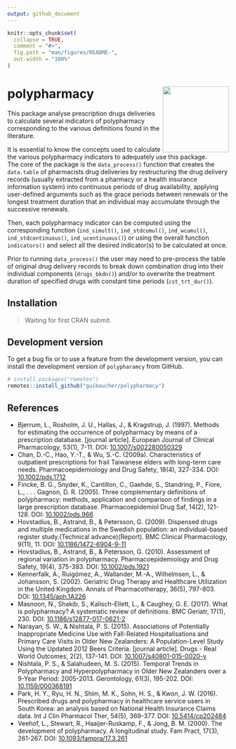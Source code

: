 ---
output: github_document
---

```{r, include = FALSE}
knitr::opts_chunk$set(
  collapse = TRUE,
  comment = "#>",
  fig.path = "man/figures/README-",
  out.width = "100%"
)
```

# polypharmacy <img src="man/figures/sticker/stiker2.png" width = "150" align="right" />

This package analyse prescription drugs deliveries to calculate several indicators of polypharmacy corresponding to the various definitions found in the literature.

It is essential to know the concepts used to calculate the various polypharmacy indicators to adequately use this package.  
The core of the package is the `data_process()` function that creates the `data.table` of pharmacists drug deliveries by restructuring the drug delivery records (usually extracted from a pharmacy or a health insurance information system) into continuous periods of drug availability, applying user-defined arguments such as the grace periods between renewals or the longest treatment duration that an individual may accumulate through the successive renewals.

Then, each polypharmacy indicator can be computed using the corresponding function (`ind_simult()`, `ind_stdcumul()`, `ind_wcumul()`, `ind_stdcontinuous()`, `ind_ucontinuous()`) or using the overall function `indicators()` and select all the desired indicator(s) to be calculated at once.

Prior to running `data_process()` the user may need to pre-process the table of original drug delivery records to break down combination drug into their individual components (`drugs_bkdn()`) and/or to overwrite the treatment duration of specified drugs with constant time periods (`cst_trt_dur()`).


## Installation

> Waiting for first CRAN submit.

## Development version
To get a bug fix or to use a feature from the development version, you can install the development version of `polypharamcy` from GitHub.
```{r, eval=FALSE}
# install.packages("remotes")
remotes::install_github("guiboucher/polypharmacy")
```


## References

* Bjerrum, L., Rosholm, J. U., Hallas, J., & Kragstrup, J. (1997). Methods for estimating the occurrence of polypharmacy by means of a prescription database. [journal article]. European Journal of Clinical Pharmacology, 53(1), 7-11. DOI: [10.1007/s002280050329](https://link.springer.com/article/10.1007/s002280050329)
* Chan, D.-C., Hao, Y.-T., & Wu, S.-C. (2009a). Characteristics of outpatient prescriptions for frail Taiwanese elders with long-term care needs. Pharmacoepidemiology and Drug Safety, 18(4), 327-334. DOI: [10.1002/pds.1712](https://onlinelibrary.wiley.com/doi/abs/10.1002/pds.1712)
* Fincke, B. G., Snyder, K., Cantillon, C., Gaehde, S., Standring, P., Fiore, L., . . . Gagnon, D. R. (2005). Three complementary definitions of polypharmacy: methods, application and comparison of findings in a large prescription database. Pharmacoepidemiol Drug Saf, 14(2), 121-128. DOI: [10.1002/pds.966](https://onlinelibrary.wiley.com/doi/abs/10.1002/pds.966)
* Hovstadius, B., Astrand, B., & Petersson, G. (2009). Dispensed drugs and multiple medications in the Swedish population: an individual-based register study.(Technical advance)(Report). BMC Clinical Pharmacology, 9(11), 11. DOI: [10.1186/1472-6904-9-11](https://link.springer.com/article/10.1186%2F1472-6904-9-11)
* Hovstadius, B., Astrand, B., & Petersson, G. (2010). Assessment of regional variation in polypharmacy. Pharmacoepidemiology and Drug Safety, 19(4), 375-383. DOI: [10.1002/pds.1921](https://onlinelibrary.wiley.com/doi/abs/10.1002/pds.1921)
* Kennerfalk, A., Ruigómez, A., Wallander, M.-A., Wilhelmsen, L., & Johansson, S. (2002). Geriatric Drug Therapy and Healthcare Utilization in the United Kingdom. Annals of Pharmacotherapy, 36(5), 797-803. DOI: [10.1345/aph.1A226](https://journals.sagepub.com/doi/10.1345/aph.1A226)
* Masnoon, N., Shakib, S., Kalisch-Ellett, L., & Caughey, G. E. (2017). What is polypharmacy? A systematic review of definitions. BMC Geriatr, 17(1), 230. DOI: [10.1186/s12877-017-0621-2](https://bmcgeriatr.biomedcentral.com/articles/10.1186/s12877-017-0621-2)
* Narayan, S. W., & Nishtala, P. S. (2015). Associations of Potentially Inappropriate Medicine Use with Fall-Related Hospitalisations and Primary Care Visits in Older New Zealanders: A Population-Level Study Using the Updated 2012 Beers Criteria. [journal article]. Drugs - Real World Outcomes, 2(2), 137-141. DOI: [10.1007/s40801-015-0020-y](https://link.springer.com/article/10.1007%2Fs40801-015-0020-y)
* Nishtala, P. S., & Salahudeen, M. S. (2015). Temporal Trends in Polypharmacy and Hyperpolypharmacy in Older New Zealanders over a 9-Year Period: 2005-2013. Gerontology, 61(3), 195-202. DOI: [10.1159/000368191](https://www.karger.com/Article/Abstract/368191)
* Park, H. Y., Ryu, H. N., Shim, M. K., Sohn, H. S., & Kwon, J. W. (2016). Prescribed drugs and polypharmacy in healthcare service users in South Korea: an analysis based on National Health Insurance Claims data. Int J Clin Pharmacol Ther, 54(5), 369-377. DOI: [10.5414/cp202484](https://www.dustri.com/article_response_page.html?artId=14225&doi=10.5414/CP202484&L=0)
* Veehof, L., Stewart, R., Haaijer-Ruskamp, F., & Jong, B. M. (2000). The development of polypharmacy. A longitudinal study. Fam Pract, 17(3), 261-267. DOI: [10.1093/fampra/17.3.261](https://academic.oup.com/fampra/article/17/3/261/514657)






























